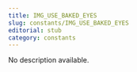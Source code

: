 ```yaml
---
title: IMG_USE_BAKED_EYES
slug: constants/IMG_USE_BAKED_EYES
editorial: stub
category: constants
---
```


<LSLConstant
	name="IMG_USE_BAKED_EYES"
	type="string"
	value="52cc6bb6-2ee5-e632-d3ad-50197b1dcb8a"
/>

No description available.
